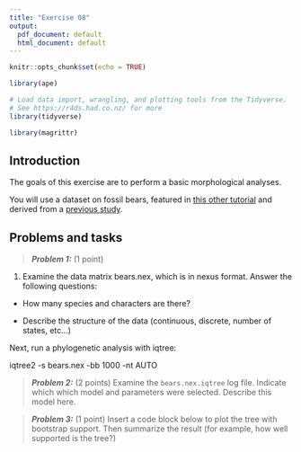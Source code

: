 ```yaml
---
title: "Exercise 08"
output:
  pdf_document: default
  html_document: default
---
```


```r
knitr::opts_chunk$set(echo = TRUE)

library(ape)

# Load data import, wrangling, and plotting tools from the Tidyverse. 
# See https://r4ds.had.co.nz/ for more
library(tidyverse)

library(magrittr)

```


## Introduction

The goals of this exercise are to perform a basic morphological analyses.

You will use a dataset on fossil bears, featured in [this other tutorial](https://revbayes.github.io/tutorials/morph_tree/) and derived from a [previous study](https://doi.org/10.3989/egeol.40714.182).




## Problems and tasks




> **_Problem 1:_** (1 point) 

1. Examine the data matrix bears.nex, which is in nexus format. Answer the following questions:

- How many species and characters are there?

- Describe the structure of the data (continuous, discrete, number of states, etc...)



Next, run a phylogenetic analysis with iqtree:

   iqtree2 -s bears.nex -bb 1000 -nt AUTO 




> **_Problem 2:_** (2 points) Examine the `bears.nex.iqtree` log file. Indicate which which model and parameters were selected. Describe this model here.


> **_Problem 3:_** (1 point) Insert a code block below to plot the tree with bootstrap support. Then summarize the result (for example, how well supported is the tree?)

